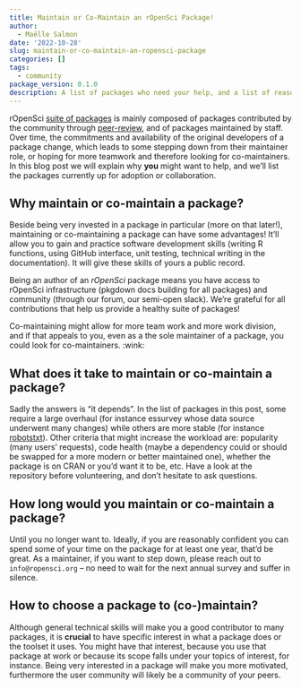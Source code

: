 ```yaml
---
title: Maintain or Co-Maintain an rOpenSci Package!
author:
  - Maëlle Salmon
date: '2022-10-28'
slug: maintain-or-co-maintain-an-ropensci-package
categories: []
tags:
  - community
package_version: 0.1.0
description: A list of packages who need your help, and a list of reasons why to help.
---
```


rOpenSci [suite of packages](/packages) is mainly composed of packages contributed by the community through [peer-review](/software-peer-review), and of packages maintained by staff. 
Over time, the commitments and availability of the original developers of a package change, which leads to some stepping down from their maintainer role, or hoping for more teamwork and therefore looking for co-maintainers.
In this blog post we will explain why **you** might want to help, and we'll list the packages currently up for adoption or collaboration.

## Why maintain or co-maintain a package?

Beside being very invested in a package in particular (more on that later!), maintaining or co-maintaining a package can have some advantages!
It'll allow you to gain and practice software development skills (writing R functions, using GitHub interface, unit testing, technical writing in the documentation).
It will give these skills of yours a public record.

Being an author of an _rOpenSci_ package means you have access to rOpenSci infrastructure (pkgdown docs building for all packages) and community (through our forum, our semi-open slack).
We're grateful for all contributions that help us provide a healthy suite of packages!

Co-maintaining might allow for more team work and more work division, and if that appeals to you, even as a the sole maintainer of a package, you could look for co-maintainers. :wink:

## What does it take to maintain or co-maintain a package?

Sadly the answers is "it depends".
In the list of packages in this post, some require a large overhaul (for instance essurvey whose data source underwent many changes) while others are more stable (for instance [robotstxt](https://github.com/ropensci/robotstxt/)).
Other criteria that might increase the workload are: popularity (many users' requests), code health (maybe a dependency could or should be swapped for a more modern or better maintained one), whether the package is on CRAN or you'd want it to be, etc.
Have a look at the repository before volunteering, and don't hesitate to ask questions.

## How long would you maintain or co-maintain a package?

Until you no longer want to.
Ideally, if you are reasonably confident you can spend some of your time on the package for at least one year, that'd be great.
As a maintainer, if you want to step down, please reach out to `info@ropensci.org` -- no need to wait for the next annual survey and suffer in silence.

## How to choose a package to (co-)maintain?

Although general technical skills will make you a good contributor to many packages, it is **crucial** to have specific interest in what a package does or the toolset it uses.
You might have that interest, because you use that package at work or because its scope falls under your topics of interest, for instance.
Being very interested in a package will make you more motivated, furthermore the user community will likely be a community of your peers.
